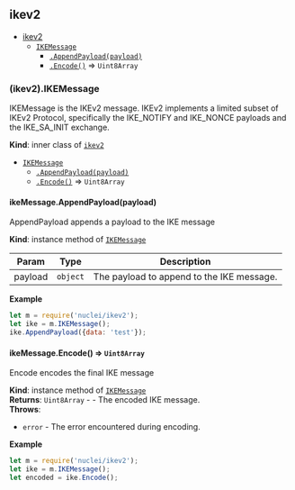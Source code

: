 <a name="module_ikev2"></a>

## ikev2

* [ikev2](#module_ikev2)
    * [`IKEMessage`](#module_ikev2..IKEMessage)
        * [`.AppendPayload(payload)`](#module_ikev2..IKEMessage+AppendPayload)
        * [`.Encode()`](#module_ikev2..IKEMessage+Encode) ⇒ <code>Uint8Array</code>

<a name="module_ikev2..IKEMessage"></a>

### (ikev2).IKEMessage
IKEMessage is the IKEv2 message. IKEv2 implements a limited subset of IKEv2 Protocol, specifically the IKE_NOTIFY and IKE_NONCE payloads and the IKE_SA_INIT exchange.

**Kind**: inner class of [<code>ikev2</code>](#module_ikev2)  

* [`IKEMessage`](#module_ikev2..IKEMessage)
    * [`.AppendPayload(payload)`](#module_ikev2..IKEMessage+AppendPayload)
    * [`.Encode()`](#module_ikev2..IKEMessage+Encode) ⇒ <code>Uint8Array</code>

<a name="module_ikev2..IKEMessage+AppendPayload"></a>

#### ikeMessage.AppendPayload(payload)
AppendPayload appends a payload to the IKE message

**Kind**: instance method of [<code>IKEMessage</code>](#module_ikev2..IKEMessage)  

| Param | Type | Description |
| --- | --- | --- |
| payload | <code>object</code> | The payload to append to the IKE message. |

**Example**  
```js
let m = require('nuclei/ikev2');
let ike = m.IKEMessage();
ike.AppendPayload({data: 'test'});
```
<a name="module_ikev2..IKEMessage+Encode"></a>

#### ikeMessage.Encode() ⇒ <code>Uint8Array</code>
Encode encodes the final IKE message

**Kind**: instance method of [<code>IKEMessage</code>](#module_ikev2..IKEMessage)  
**Returns**: <code>Uint8Array</code> - - The encoded IKE message.  
**Throws**:

- <code>error</code> - The error encountered during encoding.

**Example**  
```js
let m = require('nuclei/ikev2');
let ike = m.IKEMessage();
let encoded = ike.Encode();
```
